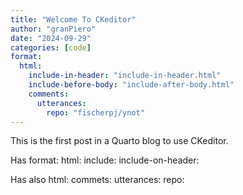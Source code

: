 ```yaml
---
title: "Welcome To CKeditor"
author: "granPiero"
date: "2024-09-29"
categories: [code]
format: 
  html:
    include-in-header: "include-in-header.html"
    include-before-body: "include-after-body.html"
    comments:
      utterances: 
        repo: "fischerpj/ynot"
---
```


This is the first post in a Quarto blog to use CKeditor.

Has format: html: include: include-on-header:

Has also html: commets: utterances: repo:
